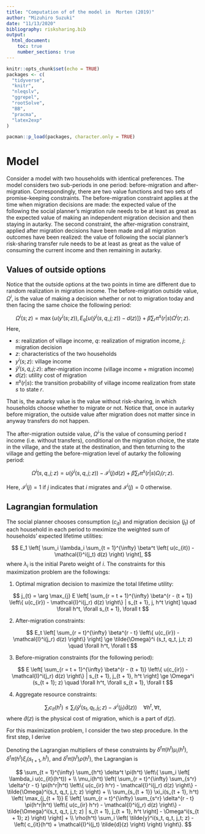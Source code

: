 ```yaml
---
title: "Computation of of the model in  Morten (2019)"
author: "Mizuhiro Suzuki"
date: "11/13/2020"
bibliography: risksharing.bib
output:
  html_document:
    toc: true
    number_sections: true
---
```


```r
knitr::opts_chunk$set(echo = TRUE)
packages <- c(
  "tidyverse",
  "knitr",
  "nleqslv",
  "ggrepel",
  "rootSolve",
  "BB",
  "pracma",
  "latex2exp"
)

pacman::p_load(packages, character.only = TRUE)
```

# Model

Consider a model with two households with identical preferences.
The model considers two sub-periods in one period: before-migration and after-migration.
Correspondingly, there are two value functions and two sets of promise-keeping constraints.
The before-migration constraint applies at the time when migration decisions are made: the expected value of the following the social planner's migration rule needs to be at least as great as the expected value of making an independent migration decision and then staying in autarky.
The second constraint, the after-migration constraint, applied after migration decisions have been made and all migration outcomes have been realized: the value of following the social planner's risk-sharing transfer rule needs to be at least as great as the value of consuming the current income and then remaining in autarky.

## Values of outside options

Notice that the outside options at the two points in time are different due to random realization in migration income.
The before-migration outside value, $\Omega^i$, is the value of making a decision whether or not to migration today and then facing the same choice the following period:

$$
  \Omega^i(s; z) = \max \{ u(y^i(s; z)), E_q [u(\tilde{y}^i(s, q, j; z)) - d(z)] \} + \beta \sum_r \pi^s(r|s) \Omega^i(r; z).
$$
Here, 

- $s$: realization of village income, $q$: realization of migration income, $j$: migration decision
- $z$: characteristics of the two households
- $y^i(s;z)$: village income
- $\tilde{y}^i(s, q, j;z)$: after-migration income (village income + migration income)
- $d(z)$: utility cost of migration
- $\pi^s(r|s)$: the transition probability of village income realization from state $s$ to state $r$.

That is, the autarky value is the value without risk-sharing, in which households choose whether to migrate or not.
Notice that, once in autarky before migration, the outside value after migration does not matter since in anyway transfers do not happen.

The after-migration outside value, $\tilde{\Omega}^i$ is the value of consuming period $t$ income (i.e. without transfers), conditional on the migration choice, the state in the village, and the state at the destination, and then teturning to the village and getting the before-migration level of autarky the following period:

$$
  \tilde{\Omega}^i(s, q, j; z) = u(\tilde{y}^i(s, q, j;z)) - \mathcal{I}^i(j) d(z) + \beta \sum_r \pi^s(r|s) \Omega_i(r; z).
$$

Here, $\mathcal{I}^i(j) = 1$ if $j$ indicates that $i$ migrates and $\mathcal{I}^i(j) = 0$ otherwise.

## Lagrangian formulation

The social planner chooses consumption ($c_{it}$) and migration decision ($j_t$) of each household in each period to meximize the weighted sum of households' expected lifetime utilities:

$$
  E_1 \left[ \sum_i \lambda_i \sum_{t = 1}^{\infty} \beta^t \left( u(c_{it}) - \mathcal{I}^i(j_t) d(z) \right) \right],
$$
where $\lambda_i$ is the initial Pareto weight of $i$.
The constraints for this maximization problem are the followings:

1. Optimal migration decision to maximize the total lifetime utility:

$$
  j_{t} = \arg \max_{j} E \left[ \sum_{r = t + 1}^{\infty} \beta^{r - (t + 1)} \left\{ u(c_{ir}) - \mathcal{I}^i(j_r) d(z) \right\} | s_{t + 1}, j, h^t \right] \quad \forall h^t, \forall s_{t + 1}, \forall t
$$


2. After-migration constraints:

$$
  E_t \left[ \sum_{r = t}^{\infty} \beta^{r - t} \left\{ u(c_{ir}) - \mathcal{I}^i(j_r) d(z) \right\} \right] \ge \tilde{\Omega}^i (s_t, q_t, j_t; z) \quad \forall h^t, \forall t
$$

3. Before-migration constraints (for the following period):

$$
  E \left[ \sum_{r = t + 1}^{\infty} \beta^{r - (t + 1)} \left\{ u(c_{ir}) - \mathcal{I}^i(j_r) d(z) \right\} | s_{t + 1}, j_{t + 1}, h^t \right] \ge \Omega^i (s_{t + 1}; z) \quad \forall h^t, \forall s_{t + 1}, \forall t
$$

4. Aggregate resource constraints:

$$
  \sum_i c_{it}(h^t) \le \sum_i \left( \tilde{y}^i(s_t, q_t, j_t; z) - \mathcal{I}^i(j_t) \tilde{d}(z) \right) \quad \forall h^t, \forall t,
$$
where $\tilde{d}(z)$ is the physical cost of migration, which is a part of $d(z)$.

For this maximization problem, I consider the two step procedure.
In the first step, I derive 

Denoting the Lagrangian multipliers of these constraints by $\delta^t \pi(h^t) \mu_i(h^t)$, $\delta^t \pi(h^t) \xi_i(s_{t + 1}, h^t)$, and $\delta^t \pi(h^t) \rho(h^t)$, the Lagrangian is

$$
  \sum_{t = 1}^{\infty} \sum_{h^t} \delta^t \pi(h^t) \left\{ \sum_i \left[ \lambda_i u(c_{it}(h^t)) + \\
  \mu_i(h^t) \left( \sum_{r = t}^{\infty} \sum_{s^r} \delta^{r - t} \pi(h^r|h^t) \left\{ u(c_{ir} h^r) - \mathcal{I}^i(j_r) d(z) \right\} - \tilde{\Omega}^i(s_t, q_t, j_t; z) \right) + \\
  \sum_{s_{t + 1}} \xi_i(s_{t + 1}, h^t) \left( \max_{j_{t + 1}} E \left[  \sum_{r = t}^{\infty} \sum_{s^r} \delta^{r - t} \pi(h^r|h^t) \left\{ u(c_{ir} h^r) - \mathcal{I}^i(j_r) d(z) \right\} - \tilde{\Omega}^i(s_t, q_t, j_t; z) | s_{t + 1}, j_{t + 1}, h^t \right]  - \Omega^i(s_{t + 1}; z) \right) \right] + \\
  \rho(h^t) \sum_i \left( \tilde{y}^i(s_t, q_t, j_t; z) - \left( c_{it}(h^t) + \mathcal{I}^i(j_t) \tilde{d}(z) \right) \right) \right\}.
$$

<!--
## Optimization problem

Before migration, migration decision of two households is made to maximize total utility:

$$
  V_s(U_s(h^{t - 1}; z); z) = \max_j \tilde{V}_{sj}(U_s(h^{t - 1}; z); z).
$$

Here, $V_s(U_s(h^{t - 1}; z); z)$ is the value function of HH2 before migration, given the promised uility of HH1, $U_s(h^{t - 1}; z)$, and $\tilde{V}_{sj}(U_s(h^{t - 1}; z); z)$ is the value function of HH2 after migration, conditional on the migration decision $j$ is made.
The after-migration value function is defined as follows:

$$
  \tilde{V}_{sj}(U_s(h^{t - 1}; z); z) = \max_{\tau(s, q, j, h^{t - 1}; z), \{U_r(h^t; z) \}} E_q \left[ u( \tilde{y}^2(s, q, j; z) + \tau(s, q, j, h^{t - 1}; z)) - \mathcal{I}^2(j) d(z) + \beta \sum_r \pi^s(r|s) V_r(U_r(h^t; z); z) \right],
$$
where $h^t$ is the history of state variables up to $t$ ($h^t = \{s_t, q_t, j_t, h^{t - 1} \}$), subject to the following conditions:

1. Promising keeping in expectation:
$$
  E_q \left[ u(\tilde{y}^1(s, q, j; z) - \tau(s, q, j, h^{t - 1}; z)) - \mathcal{I}^1(j) d(z) + \beta \sum_r \pi^s(r|s) U_r(h^t; z) \right] = U_s(h^{t - 1}; z) \quad \forall j
$$
2. After migration constraints:

$$
  u(\tilde{y}^1(s, q, j; z) - \tau(s, q, j, h^{t - 1}; z)) - \mathcal{I}^1(j) d(z) + \beta \sum_r \pi^s(r|s) U_r(h^t; z) \ge \tilde{\Omega}^1 (s, q, j; z) \quad \forall s, q, j
$$
$$
  u(\tilde{y}^2(s, q, j; z) + \tau(s, q, j, h^{t - 1}; z)) - \mathcal{I}^2(j) d(z) + \beta \sum_r \pi^s(r|s) V_r(U_r(h^t; z); z) \ge \tilde{\Omega}^2 (s, q, j; z) \quad \forall s, q, j
$$
3. Before-migration constraints (for the following period):

$$
  U_r(s, q, j, h^{t - 1}; z) \ge \Omega^1(r; z) \quad \forall r, s, q, j
$$
$$
  V_r(U_r(s, q, j, h^{t - 1}; z); z)  \ge \Omega^2(r; z) \quad \forall r, s, q, j
$$

-->


```r



```